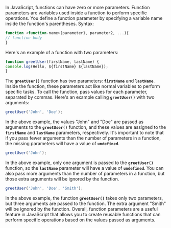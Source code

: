 In JavaScript, functions can have zero or more parameters.
Function parameters are variables used inside a function to perform specific operations.
You define a function parameter by specifying a variable name inside the function's parentheses.
Syntax:

```jsx
function <function-name>(parameter1, parameter2, ...){
// function body
}
```

Here's an example of a function with two parameters:

```jsx
function greetUser(firstName, lastName) {
console.log(Hello, ${firstName} ${lastName});
}
```

The **`greetUser()`** function has two parameters: **`firstName`** and **`lastName`**.
Inside the function, these parameters act like normal variables to perform specific tasks.
To call the function, pass values for each parameter, separated by commas.
Here's an example calling **`greetUser()`** with two arguments:

```jsx
greetUser('John', 'Doe');
```

In the above example, the values "John" and "Doe" are passed as arguments to the **`greetUser()`** function, and these values are assigned to the **`firstName`** and **`lastName`** parameters, respectively.
It's important to note that if you pass fewer arguments than the number of parameters in a function, the missing parameters will have a value of **`undefined`**.

```jsx
greetUser('John');
```

In the above example, only one argument is passed to the **`greetUser()`** function, so the **`lastName`** parameter will have a value of **`undefined`**.
You can also pass more arguments than the number of parameters in a function, but those extra arguments will be ignored by the function.

```jsx
greetUser('John', 'Doe', 'Smith');
```

In the above example, the function **`greetUser()`** takes only two parameters, but three arguments are passed to the function. The extra argument "Smith" will be ignored by the function.
Overall, function parameters are a useful feature in JavaScript that allows you to create reusable functions that can perform specific operations based on the values passed as arguments.
